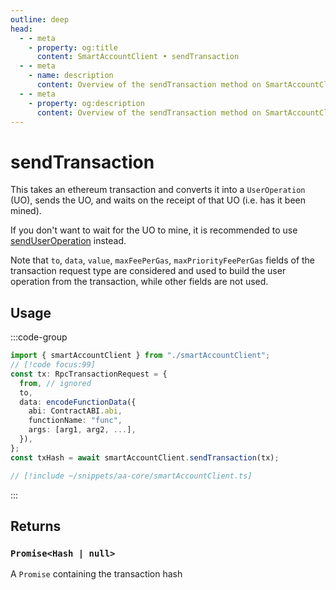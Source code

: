 ```yaml
---
outline: deep
head:
  - - meta
    - property: og:title
      content: SmartAccountClient • sendTransaction
  - - meta
    - name: description
      content: Overview of the sendTransaction method on SmartAccountClient
  - - meta
    - property: og:description
      content: Overview of the sendTransaction method on SmartAccountClient
---
```


# sendTransaction

This takes an ethereum transaction and converts it into a `UserOperation` (UO), sends the UO, and waits on the receipt of that UO (i.e. has it been mined).

If you don't want to wait for the UO to mine, it is recommended to use [sendUserOperation](./sendUserOperation) instead.

Note that `to`, `data`, `value`, `maxFeePerGas`, `maxPriorityFeePerGas` fields of the transaction request type are considered and used to build the user operation from the transaction, while other fields are not used.

## Usage

:::code-group

```ts [example.ts]
import { smartAccountClient } from "./smartAccountClient";
// [!code focus:99]
const tx: RpcTransactionRequest = {
  from, // ignored
  to,
  data: encodeFunctionData({
    abi: ContractABI.abi,
    functionName: "func",
    args: [arg1, arg2, ...],
  }),
};
const txHash = await smartAccountClient.sendTransaction(tx);
```

```ts [smartAccountClient.ts]
// [!include ~/snippets/aa-core/smartAccountClient.ts]
```

:::

## Returns

### `Promise<Hash | null>`

A `Promise` containing the transaction hash


<SendUoParam />
